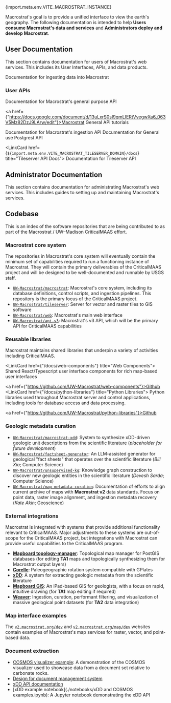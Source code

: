 
<PageHeader title="Documentation">
  <span className="subtitle">
    <span className="tertiary">{import.meta.env.VITE_MACROSTRAT_INSTANCE}</span>
  </span>
</PageHeader>

Macrostrat's goal is to provide a unified interface to view the earth's geography. The following documentation is intended
to help __Users consume Macrostrat's data and services__ and __Administrators deploy and develop Macrostrat__.

## User Documentation

This section contains documentation for users of Macrostrat's web services. This includes its User Interfaces, APIs, and data products.

<LinkCard href="/docs/ingestion" title="Ingestion">
  Documentation for ingesting data into Macrostrat
</LinkCard>


### User APIs

<LinkCard href="/api/v2/" title="General API Docs">
  Documentation for Macrostrat's general purpose API

  <a href={"https://docs.google.com/document/d/13uLxrS0sI9qmLIERtVvegwXa6_063V5Mz82DzJ9LArw/edit"}>Macrostrat General API tutorials</a>
</LinkCard>

<LinkCard href="/api/ingest/docs" title="Ingestion API Docs">
  Documentation for Macrostrat's ingestion API
</LinkCard>

<LinkCard href="/docs/api/postgrest" title="Ingestion API Docs">
  Documentation for General use Postgrest API
</LinkCard>

<LinkCard href={`${import.meta.env.VITE_MACROSTRAT_TILESERVER_DOMAIN}/docs`} title="Tileserver API Docs">
  Documentation for Tileserver API
</LinkCard>



## Administrator Documentation

This section contains documentation for administrating Macrostrat's web services. This includes guides to setting up
and maintaining Macrostrat's services.

## Codebase

This is an index of the software repositories that are being contributed to as
part of the Macrostrat / UW–Madison CriticalMAAS effort.

### Macrostrat core system

The repositories in Macrostrat's core system will eventually contain the minimum
set of capabilities required to run a functioning instance of Macrostrat. They
will contain the primary deliverables of the CriticalMAAS project and will be
designed to be well-documented and runnable by USGS staff.

- [`UW-Macrostrat/macrostrat`](https://github.com/UW-Macrostrat/macrostrat):
Macrostrat's core system, including its database definitions, control scripts,
and ingestion pipelines. This repository is the primary focus of the
CriticalMAAS project.
- [`UW-Macrostrat/tileserver`](https://github.com/UW-Macrostrat/tileserver):
Server for vector and raster tiles to GIS software
- [`UW-Macrostrat/web`](https://github.com/UW-Macrostrat/web): Macrostrat's main
web interface
- [`UW-Macrostrat/api-v3`](https://github.com/UW-Macrostrat/api-v3`):
Macrostrat's v3 API, which will be the primary API for CriticalMAAS
capabilities

### Reusable libraries

Macrostrat maintains shared libraries that underpin a variety of activities
including CriticalMAAS.

<LinkCard href={"/docs/web-components"} title="Web Components">
  Shared React/Typescript user interface components for rich map-based user
  interfaces

  <a href={"https://github.com/UW-Macrostrat/web-components"}>Github</a>
</LinkCard>
<LinkCard href={"/docs/python-libraries"} title="Python Libraries">
  Python libraries used throughout Macrostrat server and control applications,
  including tools for database access and data processing.

  <a href={"https://github.com/UW-Macrostrat/python-libraries"}>Github</a>
</LinkCard>

### Geologic metadata curation

- [`UW-Macrostrat/macrostrat-xdd`](https://github.com/UW-Macrostrat/macrostrat-xdd):
System to synthesize xDD-driven geologic unit descriptions from the scientific
literature (_placeholder for future development_)
- [`UW-Macrostrat/factsheet-generator`](https://github.com/UW-Macrostrat/factsheet-generator):
An LLM-assisted generator for geological "fact sheets" that operates over the
scientific literature (_Bill Xia_; Computer Science)
- [`UW-Macrostrat/unsupervised-kg`](https://github.com/UW-Macrostrat/unsupervised-kg):
Knowledge graph construction to discover new geologic entities in the
scientific literature (_Devesh Sarda_; Computer Science)
- [`UW-Macrostrat/map-metadata-curation`](https://github.com/UW-Macrostrat/map-metadata-curation):
Documentation of efforts to align current archive of maps with **Macrostrat
v2** data standards. Focus on point data, raster image alignment, and
ingestion metadata recovery (_Kate Akin_; Geoscience)

### External integrations

Macrostrat is integrated with systems that provide additional functionality
relevant to CriticalMAAS. Major adjustments to these systems are out-of-scope
for the CriticalMAAS project, but integrations with Macrostrat can provide
useful capabilities to the CriticalMAAS program.

- [**Mapboard topology-manager**](https://github.com/Mapboard/topology-manager):
Topological map manager for PostGIS databases (for editing **TA1** maps and
topologically synthesizing them for Macrostrat output layers)
- [**Corelle**](https://github.com/UW-Macrostrat/corelle): Paleogeographic
rotation system compatible with GPlates
- [**xDD**](https://xdd.wisc.edu/): A system for extracting geologic metadata
from the scientific literature
- [**Mapboard GIS**](https://mapboard-gis.app): An iPad-based GIS for
geologists, with a focus on rapid, intuitive drawing (for **TA1** map editing
if required)
- [**Weaver**](https://github.com/digitalcrust/weaver): Ingestion, curation,
performant filtering, and visualization of massive geological point datasets
(for **TA2** data integration)

### Map interface examples

The [`v2.macrostrat.org/dev`](https://v2.macrostrat.org/dev) and
[`v2.macrostrat.org/map/dev`](https://v2.macrostrat.org/map/dev) websites
contain examples of Macrostrat's map services for raster, vector, and
point-based data.

### Document extraction

- [COSMOS visualizer example](https://xdd.wisc.edu/set_visualizer/sets/dolomites?query=Belle%20Fourche):
A demonstration of the COSMOS visualizer used to showcase data from a document
set relative to carbonate rocks.
- [Design for document management system](https://github.com/UW-xDD/document-store/blob/main/docs/design_doc.md)
- [xDD API documentation](https://xdd.wisc.edu/api/)
- [xDD example notebook](./notebooks/xDD and COSMOS examples.ipynb): A Jupyter
notebook demonstrating the xDD API
